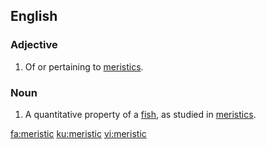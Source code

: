 ==English==

===Adjective===
{{en-adj}}

# {{lb|en|ichthyology}} Of or pertaining to [[meristics]].

===Noun===
{{en-noun}}

# {{lb|en|ichthyology}} A quantitative property of a [[fish]], as studied in [[meristics]].

[[fa:meristic]]
[[ku:meristic]]
[[vi:meristic]]